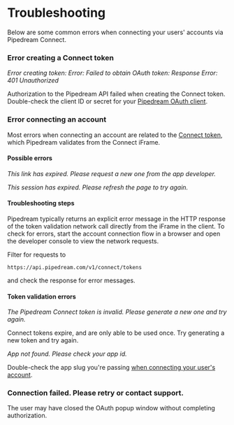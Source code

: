 # Troubleshooting

Below are some common errors when connecting your users' accounts via Pipedream Connect.

### Error creating a Connect token

_Error creating token: Error: Failed to obtain OAuth token: Response Error: 401 Unauthorized_

Authorization to the Pipedream API failed when creating the Connect token. Double-check the client ID or secret for your [Pipedream OAuth client](/connect/api#authentication).

### Error connecting an account

Most errors when connecting an account are related to the [Connect token](/connect/tokens), which Pipedream validates from the Connect iFrame.

#### Possible errors

_This link has expired. Please request a new one from the app developer._

_This session has expired. Please refresh the page to try again._

#### Troubleshooting steps

Pipedream typically returns an explicit error message in the HTTP response of the token validation network call directly from the iFrame in the client. To check for errors, start the account connection flow in a browser and open the developer console to view the network requests. 

Filter for requests to 

```
https://api.pipedream.com/v1/connect/tokens
```

and check the response for error messages.

#### Token validation errors

_The Pipedream Connect token is invalid. Please generate a new one and try again._

Connect tokens expire, and are only able to be used once. Try generating a new token and try again.

_App not found. Please check your app id._

Double-check the app slug you're passing [when connecting your user's account](/connect/quickstart#connect-your-users-account).

### Connection failed. Please retry or contact support.

The user may have closed the OAuth popup window without completing authorization.